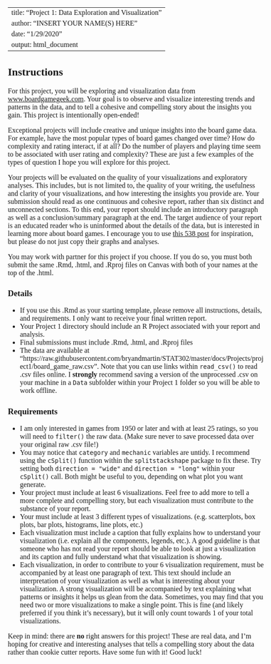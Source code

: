 <!--- Please do not touch the code below! It is for styling. --->
<style type="text/css">
/* Whole document: */
body{
  font-family: "Palatino Linotype", "Book Antiqua", Palatino, serif;
  font-size: 12pt;
}
h1.title {
  font-size: 38px;
  text-align: center;
}
h4.author {
  font-size: 18px;
  text-align: center;
}
h4.date {
  font-size: 18px;
  text-align: center;
}
</style>
<!--- Begin here! Fill in text and R code for each of these questions. --->

---
title: "Project 1: Data Exploration and Visualization"
author: "INSERT YOUR NAME(S) HERE"
date: "1/29/2020"
output: html_document
---

## Instructions

For this project, you will be exploring and visualization data from [www.boardgamegeek.com](www.boardgamegeek.com).
Your goal is to observe and visualize interesting trends and patterns in the data, and to tell a cohesive and compelling story about the insights you gain.
This project is intentionally open-ended!

Exceptional projects will include creative and unique insights into the board game data. For example, have the most popular types of board games changed over time? How do complexity and rating interact, if at all? Do the number of players and playing time seem to be associated with user rating and complexity? These are just a few examples of the types of question I hope you will explore for this project.

Your projects will be evaluated on the quality of your visualizations and exploratory analyses.
This includes, but is not limited to, the quality of your writing, the usefulness and clarity of your visualizations, and how interesting the insights you provide are.
Your submission should read as one continuous and cohesive report, rather than six distinct and unconnected sections. 
To this end, your report should include an introductory paragraph as well as a conclusion/summary paragraph at the end.
The target audience of your report is an educated reader who is uninformed about the details of the data, but is interested in learning more about board games.
I encourage you to use [this 538 post](https://fivethirtyeight.com/features/designing-the-best-board-game-on-the-planet/) for inspiration, but please do not just copy their graphs and analyses.

You may work with partner for this project if you choose. 
If you do so, you must both submit the same .Rmd, .html, and .Rproj files on Canvas with both of your names at the top of the .html.


### Details

* If you use this .Rmd as your starting template, please remove all instructions, details, and requirements. I only want to receive your final written report.
* Your Project 1 directory should include an R Project associated with your report and analysis.
* Final submissions must include .Rmd, .html, and .Rproj files
* The data are available at "https://raw.githubusercontent.com/bryandmartin/STAT302/master/docs/Projects/project1/board_game_raw.csv". Note that you can use links within `read_csv()` to read .csv files online. I **strongly** recommend saving a version of the unprocessed .csv on your machine in a `Data` subfolder within your Project 1 folder so you will be able to work offline.

### Requirements

* I am only interested in games from 1950 or later and with at least 25 ratings, so you will need to `filter()` the raw data. (Make sure never to save processed data over your original raw .csv file!)
* You may notice that `category` and `mechanic` variables are untidy. I recommend using the `cSplit()` function within the `splitstackshape` package to fix these. Try setting both `direction = "wide"` and `direction = "long"` within your `cSplit()` call. Both might be useful to you, depending on what plot you want generate.
* Your project must include at least 6 visualizations. Feel free to add more to tell a more complete and compelling story, but each visualization must contribute to the substance of your report.
* Your must include at least 3 different types of visualizations. (e.g. scatterplots, box plots, bar plots, histograms, line plots, etc.)
* Each visualization must include a caption that fully explains how to understand your visualization (i.e. explain all the components, legends, etc.). A good guideline is that someone who has not read your report should be able to look at just a visualization and its caption and fully understand what that visualization is showing.
* Each visualization, in order to contribute to your 6 visualization requirement, must be accompanied by at least one paragraph of text. This text should include an interpretation of your visualization as well as what is interesting about your visualization. A strong visualization will be accompanied by text explaining what patterns or insights it helps us glean from the data. Sometimes, you may find that you need two or more visualizations to make a single point. This is fine (and likely preferred if you think it's necessary), but it will only count towards 1 of your total visualizations.

Keep in mind: there are **no** right answers for this project! 
These are real data, and I'm hoping for creative and interesting analyses that tells a compelling story about the data rather than cookie cutter reports. Have some fun with it!
Good luck!






